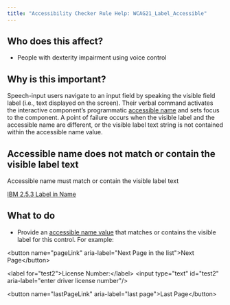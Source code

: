 ```yaml
---
title: "Accessibility Checker Rule Help: WCAG21_Label_Accessible"
---
```


<div className="toolHelp">
<Row>
<Column colLg={5} colMd={3} colSm={4} className="toolLeft">

## Who does this affect?

 * People with dexterity impairment using voice control

## Why is this important?

Speech-input users navigate to an input field by speaking the visible field label (i.e., text displayed on the screen). Their verbal command activates the interactive component’s programmatic [accessible name](https://www.w3.org/TR/accname-1.1/#dfn-accessible-name) and sets focus to the component. A point of failure occurs when the visible label and the accessible name are different, or the visible label text string is not contained within the accessible name value.

</Column>
<Column colLg={11} colMd={5} colSm={4} className="toolMain">

<div id="locLevel"></div>

## Accessible name does not match or contain the visible label text
Accessible name must match or contain the visible label text

[IBM 2.5.3 Label in Name](https://www.ibm.com/able/guidelines/ci162/label_in_name_71.html)

<div id="locSnippet"></div>

## What to do

* Provide an [accessible name value](https://www.w3.org/TR/wai-aria-1.1/#namecalculation) that matches or contains the visible label for this control. For example:

<CodeSnippet type="multi" light={true}>&lt;button name="pageLink" aria-label="Next Page in the list"&gt;Next Page&lt;/button&gt;
    
&lt;label for="test2"&gt;License Number:&lt;/label&gt;
&lt;input type="text" id="test2" aria-label="enter driver license number"/&gt;
    
&lt;button name="lastPageLink" aria-label="last page"&gt;Last Page&lt;/button&gt;</CodeSnippet>

</Column>
</Row>
</div>
